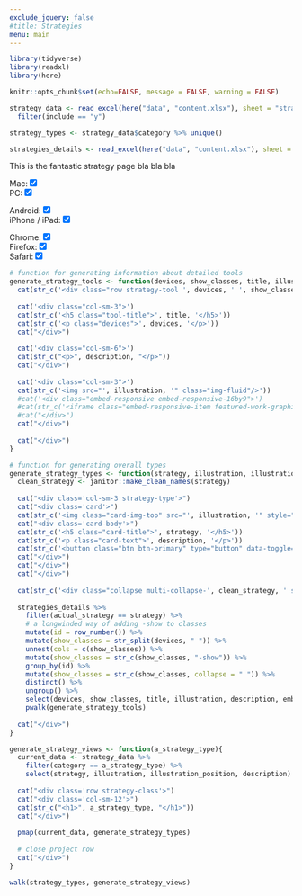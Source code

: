 ```yaml
---
exclude_jquery: false
#title: Strategies
menu: main
---
```


```r
library(tidyverse)
library(readxl)
library(here)

knitr::opts_chunk$set(echo=FALSE, message = FALSE, warning = FALSE)

strategy_data <- read_excel(here("data", "content.xlsx"), sheet = "strategy-types") %>% 
  filter(include == "y")

strategy_types <- strategy_data$category %>% unique()

strategies_details <- read_excel(here("data", "content.xlsx"), sheet = "strategy-tools")
```



::: {.strategy-page}

::: {.row .top-matter}
::: {.col-sm-12}
This is the fantastic strategy page bla bla bla
:::
:::


::: {.row}
::: {.col-sm-2}
<nav id="toc" data-toggle="toc" class="sticky-top"></nav>
:::

::: {.col-sm-10}

::: {.row .tool-filters}
::: {.col-sm-2}
<div>
Mac: 
<input type="checkbox" onclick="toggleMac()" style="margin:0;" checked="checked">
<br>
PC:
<input type="checkbox" onclick="togglePC()" style="margin:0;" checked="checked">
</div>
:::

::: {.col-sm-2}
<div>
Android: 
<input type="checkbox" onclick="toggleAndroid()" style="margin:0;" checked="checked">
<br>
iPhone / iPad:
<input type="checkbox" onclick="toggleIOS()" style="margin:0;" checked="checked">
</div>
:::

::: {.col-sm-2}
<div>
Chrome: 
<input type="checkbox" onclick="toggleChrome()" style="margin:0;" checked="checked">
<br>
Firefox:
<input type="checkbox" onclick="toggleFirefox()" style="margin:0;" checked="checked">
<br>
Safari:
<input type="checkbox" onclick="toggleSafari()" style="margin:0;" checked="checked">
</div>
:::

<script>
function toggleMac() { $(".strategy-tool.mac").toggleClass("mac-show");}
function togglePC() { $(".strategy-tool.pc").toggleClass("pc-show");}
function toggleAndroid() { $(".strategy-tool.android").toggleClass("android-show");}
function toggleIOS() { $(".strategy-tool.ios").toggleClass("ios-show");}
function toggleChrome() { $(".strategy-tool.chrome").toggleClass("chrome-show");}
function toggleFirefox() { $(".strategy-tool.firefox").toggleClass("firefox-show");}
function toggleSafari() { $(".strategy-tool.safari").toggleClass("safari-show");}
</script>
:::


<!--
::: {.col-sm-3}
::: {.embed-responsive .embed-responsive-16by9}
<iframe class='embed-responsive-item featured-work-graphic' src='https://www.youtube.com/embed/GCOnzStHQcM' allowfullscreen></iframe>
:::
:::
-->


```r
# function for generating information about detailed tools
generate_strategy_tools <- function(devices, show_classes, title, illustration, description, embed_link){
  cat(str_c('<div class="row strategy-tool ', devices, ' ', show_classes, '">'))
  
  cat('<div class="col-sm-3">')
  cat(str_c('<h5 class="tool-title">', title, '</h5>'))
  cat(str_c('<p class="devices">', devices, '</p>'))
  cat("</div>")
  
  cat('<div class="col-sm-6">')
  cat(str_c("<p>", description, "</p>"))
  cat("</div>")
  
  cat('<div class="col-sm-3">')
  cat(str_c('<img src="', illustration, '" class="img-fluid"/>'))
  #cat('<div class="embed-responsive embed-responsive-16by9">')
  #cat(str_c('<iframe class="embed-responsive-item featured-work-graphic" src="', embed_link, '" allowfullscreen></iframe>'))
  #cat("</div>")
  cat("</div>")
  
  cat("</div>")
}

# function for generating overall types
generate_strategy_types <- function(strategy, illustration, illustration_position, description){
  clean_strategy <- janitor::make_clean_names(strategy)
  
  cat("<div class='col-sm-3 strategy-type'>")
  cat("<div class='card'>")
  cat(str_c('<img class="card-img-top" src="', illustration, '" style="object-position: ', illustration_position, ';" alt="Card image cap" data-toggle="collapse" data-target=".multi-collapse-', clean_strategy, '">'))
  cat("<div class='card-body'>")
  cat(str_c('<h5 class="card-title">', strategy, '</h5>'))
  cat(str_c('<p class="card-text">', description, '</p>'))
  cat(str_c('<button class="btn btn-primary" type="button" data-toggle="collapse" data-target=".multi-collapse-', clean_strategy, '">Tools/instructions</button>'))
  cat("</div>")
  cat("</div>")
  cat("</div>")
  
  cat(str_c('<div class="collapse multi-collapse-', clean_strategy, ' strategy-type-tools">'))
  
  strategies_details %>% 
    filter(actual_strategy == strategy) %>% 
    # a longwinded way of adding -show to classes
    mutate(id = row_number()) %>% 
    mutate(show_classes = str_split(devices, " ")) %>% 
    unnest(cols = c(show_classes)) %>% 
    mutate(show_classes = str_c(show_classes, "-show")) %>% 
    group_by(id) %>% 
    mutate(show_classes = str_c(show_classes, collapse = " ")) %>% 
    distinct() %>% 
    ungroup() %>% 
    select(devices, show_classes, title, illustration, description, embed_link) %>%
    pwalk(generate_strategy_tools)
  
  cat("</div>")
}

generate_strategy_views <- function(a_strategy_type){
  current_data <- strategy_data %>% 
    filter(category == a_strategy_type) %>% 
    select(strategy, illustration, illustration_position, description)
  
  cat("<div class='row strategy-class'>")
  cat("<div class='col-sm-12'>")
  cat(str_c("<h1>", a_strategy_type, "</h1>"))
  cat("</div>")
  
  pmap(current_data, generate_strategy_types)
  
  # close project row
  cat("</div>")
}

walk(strategy_types, generate_strategy_views)

```


:::
:::


<!-- end strategy page -->
:::
